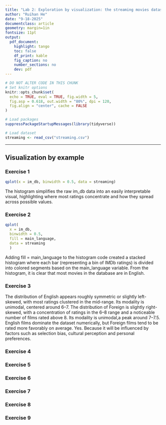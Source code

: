 ```yaml
---
title: "Lab 2: Exploration by visualization: the streaming movies dataset"
author: "Ruihan He"
date: "9-18-2025"
documentclass: article
geometry: margin=1in
fontsize: 11pt
output:
  pdf_document:
    highlight: tango
    toc: false
    df_print: kable
    fig_caption: no
    number_sections: no
    dev: pdf
---
```


```r
# DO NOT ALTER CODE IN THIS CHUNK
# Set knitr options
knitr::opts_chunk$set(
  echo = TRUE, eval = TRUE, fig.width = 5,
  fig.asp = 0.618, out.width = "80%", dpi = 120,
  fig.align = "center", cache = FALSE
)

# Load packages
suppressPackageStartupMessages(library(tidyverse))

# Load dataset
streaming <- read_csv("streaming.csv")
```

* * *

## Visualization by example

### Exercise 1

```r
qplot(x = im_db, binwidth = 0.5, data = streaming)
```
The histogram simplifies the raw im_db data into an easily interpretable visual, highlighting where most ratings concentrate and how they spread across possible values.


### Exercise 2

```r
qplot(
  x = im_db, 
  binwidth = 0.5, 
  fill = main_language,
  data = streaming
  )
```
Adding fill = main_language to the histogram code created a stacked histogram where each bar (representing a bin of IMDb ratings) is divided into colored segments based on the main_language variable. 
From the histogram, it is clear that most movies in the database are in English.


### Exercise 3
The distribution of English appears roughly symmetric or slightly left-skewed, with most ratings clustered in the mid-range. Its modality is unimodal, centered around 6–7.
The distribution of Foreign is slightly right-skewed, with a concentration of ratings in the 6–8 range and a noticeable number of films rated above 8. Its modality is unimodal,a peak around 7–7.5.
English films dominate the dataset numerically, but Foreign films tend to be rated more favorably on average.
Yes. Because it will be influenced by factors such as selection bias, cultural perception and personal preferences.


### Exercise 4





### Exercise 5




### Exercise 6





### Exercise 7





### Exercise 8

  


### Exercise 9



